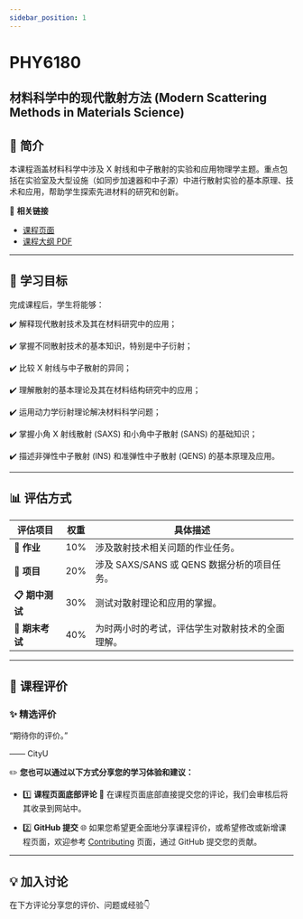 ```yaml
---
sidebar_position: 1
---
```


# PHY6180
## 材料科学中的现代散射方法 (Modern Scattering Methods in Materials Science)

## **📘 简介**
本课程涵盖材料科学中涉及 X 射线和中子散射的实验和应用物理学主题。重点包括在实验室及大型设施（如同步加速器和中子源）中进行散射实验的基本原理、技术和应用，帮助学生探索先进材料的研究和创新。

🔗 **相关链接**
- [课程页面](https://www.cityu.edu.hk/catalogue/pg/202526/course/PHY6180.htm)
- [课程大纲 PDF](https://www.cityu.edu.hk/catalogue/pg/202526/course/PHY6180.pdf)

---

## **🎯 学习目标**

完成课程后，学生将能够：

✔️ 解释现代散射技术及其在材料研究中的应用；

✔️ 掌握不同散射技术的基本知识，特别是中子衍射；

✔️ 比较 X 射线与中子散射的异同；

✔️ 理解散射的基本理论及其在材料结构研究中的应用；

✔️ 运用动力学衍射理论解决材料科学问题；

✔️ 掌握小角 X 射线散射 (SAXS) 和小角中子散射 (SANS) 的基础知识；

✔️ 描述非弹性中子散射 (INS) 和准弹性中子散射 (QENS) 的基本原理及应用。

---

## **📊 评估方式**

| **评估项目**            | **权重** | **具体描述**                                                                                       |
|------------------------|---------|---------------------------------------------------------------------------------------------------|
| **📂 作业**             | 10%      | 涉及散射技术相关问题的作业任务。                                                                     |
| **📂 项目**             | 20%      | 涉及 SAXS/SANS 或 QENS 数据分析的项目任务。                                                         |
| **📋 期中测试**          | 30%      | 测试对散射理论和应用的掌握。                                                                         |
| **📝 期末考试**         | 40%      | 为时两小时的考试，评估学生对散射技术的全面理解。                                                       |

---

## **💬 课程评价**

### ✨ **精选评价**
<div className={commentStyles.commentBox}>
    <p className={commentStyles.commentText}>
        “期待你的评价。”
    </p>
    <p className={commentStyles.commentAuthor}>—— CityU</p>
</div>

✏️ **您也可以通过以下方式分享您的学习体验和建议：**

- 1️⃣ **课程页面底部评论**
💬 在课程页面底部直接提交您的评论，我们会审核后将其收录到网站中。

- 2️⃣ **GitHub 提交**
🌐 如果您希望更全面地分享课程评价，或希望修改或新增课程页面，欢迎参考 [Contributing](/contributing) 页面，通过 GitHub 提交您的贡献。

---

## **💡 加入讨论**

在下方评论分享您的评价、问题或经验👇
<Utterances />
